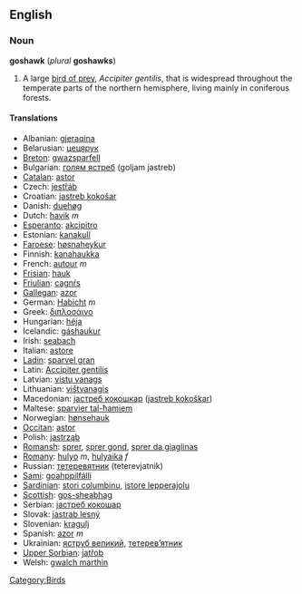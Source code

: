 {{wikipedia}}
==English==
===Noun===
'''goshawk''' (''plural'' '''goshawks''')

# A large [[bird of prey]], ''Accipiter gentilis'', that is widespread  throughout the temperate parts of the northern hemisphere, living mainly in coniferous forests.

[[Category:Birds]]

==== Translations ====

*Albanian: [[gjeraqina]]
*Belarusian: [[цецярук]]
*[[Breton]]: [[gwazsparfell]]
*Bulgarian: [[голям ястреб]] (goljam jastreb)
*[[Catalan]]: [[astor]]
*Czech: [[jestřáb]]
*Croatian: [[jastreb kokošar]]
*Danish: [[duehøg]]
*Dutch: [[havik]] ''m''
*[[Esperanto]]: [[akcipitro]]
*Estonian: [[kanakull]]
*[[Faroese]]: [[høsnaheykur]]
*Finnish: [[kanahaukka]]
*French: [[autour]] ''m''
*[[Frisian]]: [[hauk]]
*[[Friulian]]: [[cagnŕs]]
*[[Gallegan]]: [[azor]]
*German: [[Habicht]] ''m''
*Greek: [[διπλοσάινο]]
*Hungarian: [[héja]]
*Icelandic: [[gáshaukur]]
*Irish: [[seabach]]
*Italian: [[astore]]
*[[Ladin]]: [[sparvel gran]]
*Latin: [[Accipiter gentilis]]
*Latvian: [[vistu vanags]]
*Lithuanian: [[vištvanagis]]
*Macedonian: [[jастреб кокошкар]] ([[jastreb kokoškar]])
*Maltese: [[sparvier tal-ħamiem]]
*Norwegian: [[hønsehauk]]
*[[Occitan]]: [[astor]]
*Polish: [[jastrząb]]
*[[Romansh]]: [[sprer]], [[sprer gond]], [[sprer da giaglinas]]
*[[Romany]]: [[hulyo]] ''m'', [[hulyaika]] ''f''
*Russian: [[тетеревятник]] (teterevjatnik)
*[[Sami]]: [[goahppilfálli]]
*[[Sardinian]]: [[stori columbinu]], [[istore lepperajolu]]
*[[Scottish]]: [[gos-sheabhag]]
*Serbian: [[jастреб кокошар]]
*Slovak: [[jastrab lesný]]
*Slovenian: [[kragulj]]
*Spanish: [[azor]] ''m''
*Ukrainian: [[яструб великий]], [[тетерев’ятник]]
*[[Upper Sorbian]]: [[jatřob]]
*Welsh: [[gwalch marthin]]